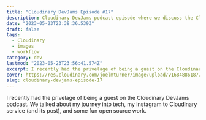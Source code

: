 ```yaml
---
title: "Cloudinary DevJams Episode #17"
description: Cloudinary DevJams podcast episode where we discuss the Cloudinary to Instagram service
date: "2023-05-23T23:38:36.539Z"
draft: false
tags:
  - Cloudinary
  - images
  - workflow
category: dev
lastmod: "2023-05-23T23:56:41.574Z"
excerpt: I recently had the privelage of being a guest on the Cloudinary DevJams podcast. We talked about my journey into tech, my Instagram to Cloudinary service (and its post), and some fun open source work.
cover: https://res.cloudinary.com/joelmturner/image/upload/v1684886187/Posts/devjams-podcast-thumbnail-joel.avif
slug: cloudinary-devjams-episode-17
---
```


I recently had the privelage of being a guest on the Cloudinary DevJams podcast. We talked about my journey into tech, my Instagram to Cloudinary service (and its post), and some fun open source work.


<YouTube id="1osFshC6E-g" />
